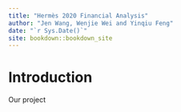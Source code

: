 ```yaml
--- 
title: "Hermès 2020 Financial Analysis"
author: "Jen Wang, Wenjie Wei and Yinqiu Feng"
date: "`r Sys.Date()`"
site: bookdown::bookdown_site
---
```


# Introduction

Our project